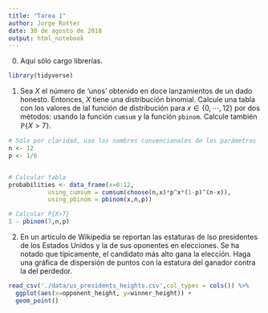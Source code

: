 ```yaml
---
title: "Tarea 1"
author: Jorge Rotter
date: 30 de agosto de 2018
output: html_notebook
---
```


0. Aquí sólo cargo librerías.
```r
library(tidyverse)
```

1. Sea $X$ el número de 'unos' obtenido en doce lanzamientos de un dado honesto. Entonces, $X$
tiene una distribución binomial. Calcule una tabla con los valores de lal función de 
distribución para $x \in \{0, \cdots , 12\}$ por dos métodos: usando la función `cumsum` y
la función `pbinom`. Calcule también $\mathbb{P} \{X>7\}$.
```r
# Sólo por claridad, uso los nombres convencionales de los parámetros
n <- 12
p <- 1/6


# Calcular tabla
probabilities <- data_frame(x=0:12,
           using_cumsum = cumsum(choose(n,x)*p^x*(1-p)^(n-x)),
           using_pbinom = pbinom(x,n,p))

# Calcular P{X>7}
1 - pbinom(7,n,p)

```

2. En un artículo de Wikipedia se reportan las estaturas de lso presidentes de los Estados 
Unidos y la de sus oponentes en elecciones. Se ha notado que típicamente, el candidato más
alto gana la elección. Haga una gráfica de dispersión de puntos con la estatura del ganador
contra la del perdedor.
```r
read_csv('./data/us_presidents_heights.csv',col_types = cols()) %>%
  ggplot(aes(x=opponent_height, y=winner_height)) +
  geom_point()

````

